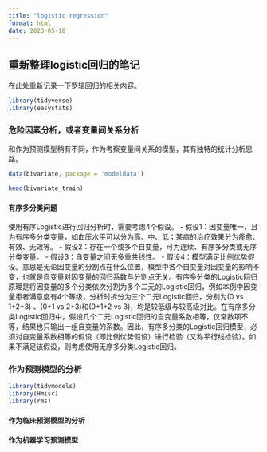 ```yaml
---
title: "logistic regression"
format: html
date: 2023-05-18
---
```


## 重新整理logistic回归的笔记

在此处重新记录一下罗辑回归的相关内容。



```r
library(tidyverse)
library(easystats)
```


### 危险因素分析，或者变量间关系分析

和作为预测模型稍有不同，作为考察变量间关系的模型，其有独特的统计分析思路。


```r
data(bivariate, package = 'modeldata')

head(bivariate_train)
```



#### 有序多分类问题

使用有序Logistic进行回归分析时，需要考虑4个假设。 
- 假设1：因变量唯一，且为有序多分类变量，如血压水平可以分为高、中、低；某病的治疗效果分为痊愈、有效、无效等。
- 假设2：存在一个或多个自变量，可为连续、有序多分类或无序分类变量。
- 假设3：自变量之间无多重共线性。
- 假设4：模型满足比例优势假设。意思是无论因变量的分割点在什么位置，模型中各个自变量对因变量的影响不变，也就是自变量对因变量的回归系数与分割点无关。有序多分类的Logistic回归原理是将因变量的多个分类依次分割为多个二元的Logistic回归，例如本例中因变量患者满意度有4个等级，分析时拆分为三个二元Logistic回归，分别为(0 vs 1+2+3) 、(0+1 vs 2+3)和(0+1+2 vs 3)，均是较低级与较高级对比。在有序多分类Logistic回归中，假设几个二元Logistic回归的自变量系数相等，仅常数项不等，结果也只输出一组自变量的系数。因此，有序多分类的Logistic回归模型，必须对自变量系数相等的假设（即比例优势假设）进行检验（又称平行线检验）。如果不满足该假设，则考虑使用无序多分类Logistic回归。


### 作为预测模型的分析


```r
library(tidymodels)
library(Hmisc)
library(rms)
```


#### 作为临床预测模型的分析


#### 作为机器学习预测模型







